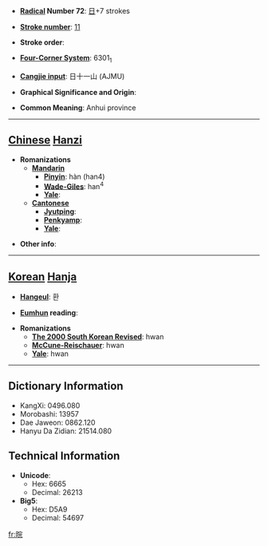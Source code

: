 * '''[[Wiktionary:Chinese radical index| Radical]] Number 72''': [[Wiktionary:Chinese radical index 日|日]]+7 strokes

* '''[[Wiktionary:Chinese total strokes index|Stroke number]]''': [[Wiktionary:Chinese total strokes index 11|11]]

* '''Stroke order''': 

* '''[[Wiktionary:Chinese four corner index|Four-Corner System]]''': 6301<sub>1</sub>

* '''[[Wiktionary:Chinese Cangjie index|Cangjie input]]''': 日十一山 (AJMU)

* '''Graphical Significance and Origin''': 

* '''Common Meaning''': Anhui province

----

== [[Chinese]] [[Hanzi]] ==

* '''Romanizations'''
** '''[[Mandarin]]'''
*** '''[[Pinyin]]''': hàn (han4)
*** '''[[Wade-Giles]]''': han<sup>4</sup>
*** '''[[Yale]]''': 
** '''[[Cantonese]]'''
*** '''[[Jyutping]]''':
*** '''[[Penkyamp]]''': 
*** '''[[Yale]]''': 

* '''Other info''': 

----

== [[Korean]] [[Hanja]] ==

* '''[[Hangeul]]''': 환

* '''[[Eumhun]] reading''': 

* '''Romanizations'''
** '''[[The 2000 South Korean Revised Romanization|The 2000 South Korean Revised]]''': hwan
** '''[[McCune-Reischauer]]''': hwan
** '''[[Yale]]''': hwan

----

== Dictionary Information ==

* KangXi: 0496.080
* Morobashi: 13957
* Dae Jaweon: 0862.120
* Hanyu Da Zidian: 21514.080

== Technical Information ==

* '''Unicode''':
** Hex: 6665
** Decimal: 26213
* '''Big5''':
** Hex: D5A9
** Decimal: 54697

[[fr:晥]]